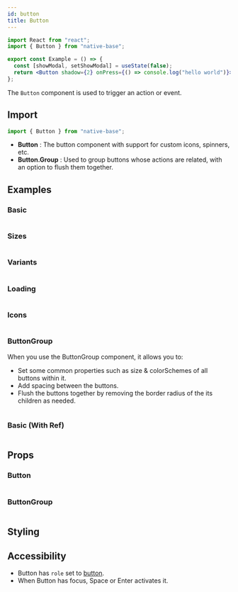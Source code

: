 ```yaml
---
id: button
title: Button
---
```



```jsx isShowcase gradient=0
import React from "react";
import { Button } from "native-base";

export const Example = () => {
  const [showModal, setShowModal] = useState(false);
  return <Button shadow={2} onPress={() => console.log("hello world")}>Button</Button>;
};
```

The `Button` component is used to trigger an action or event.

## Import

```jsx
import { Button } from "native-base";
```

- **Button** : The button component with support for custom icons, spinners, etc.
- **Button.Group** : Used to group buttons whose actions are related, with an option to flush them together.

## Examples

### Basic

```ComponentSnackPlayer path=components,primitives,Button,basic.tsx

```

### Sizes

```ComponentSnackPlayer path=components,primitives,Button,sizes.tsx

```

### Variants

```ComponentSnackPlayer path=components,primitives,Button,variants.tsx

```

### Loading

```ComponentSnackPlayer path=components,primitives,Button,loading.tsx

```

### Icons

```ComponentSnackPlayer path=components,primitives,Button,icons.tsx

```

### ButtonGroup

When you use the ButtonGroup component, it allows you to:

- Set some common properties such as size & colorSchemes of all buttons within it.
- Add spacing between the buttons.
- Flush the buttons together by removing the border radius of the its children as needed.

```ComponentSnackPlayer path=components,primitives,ButtonGroup,basic.tsx

```

### Basic (With Ref)

```ComponentSnackPlayer path=components,primitives,Button,WithRef.tsx

```

## Props

### Button

```ComponentPropTable path=primitives,Button,Button.tsx

```

### ButtonGroup

```ComponentPropTable path=primitives,Button,ButtonGroup.tsx

```

## Styling

<ComponentTheme name="button" />

## Accessibility

- Button has `role` set to [button](https://www.w3.org/TR/wai-aria-practices-1.2/#button).
- When Button has focus, Space or Enter activates it.
